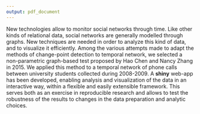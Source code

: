 ```yaml
---
output: pdf_document
---
```


New technologies allow to monitor social networks through time. Like other
kinds of relational data, social networks are generally modelled through graphs.
New techniques are needed in order to analyze this kind of data, and to
visualize it efficiently. Among the various attempts made to adapt the methods of 
change-point detection to temporal network, we selected a non-parametric
graph-based test proposed by Hao Chen and Nancy Zhang in 2015. We applied this
method to a temporal network of phone calls between university students
collected during 2008-2009. A **shiny** web-app has been developed, enabling
analysis and visualization of the data in an interactive way, within a flexible
and easily extensible framework. This serves both as an exercise in
reproducible research and allows to test the robustness of the results to
changes in the data preparation and analytic choices.
